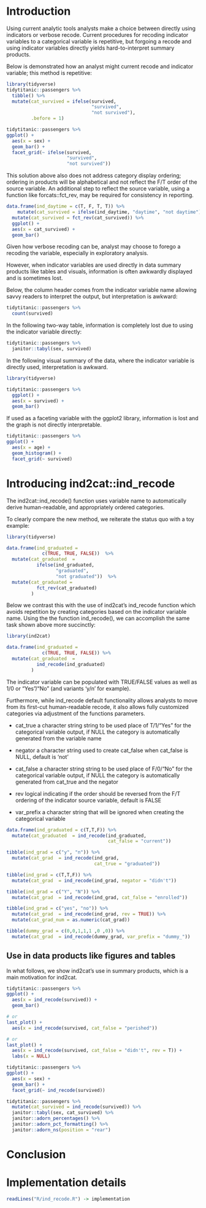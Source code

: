 # Introduction

Using current analytic tools analysts make a choice between directly using indicators or verbose recode.  Current procedures for recoding indicator variables to a categorical variable is repetitive, but forgoing a recode and using indicator variables directly yields hard-to-interpret summary products. 

Below is demonstrated how an analyst might current recode and indicator variable; this method is repetitive: 

```r
library(tidyverse)
tidytitanic::passengers %>% 
  tibble() %>% 
  mutate(cat_survived = ifelse(survived, 
                               "survived", 
                               "not survived"), 
         .before = 1)
```


```r
tidytitanic::passengers %>% 
ggplot() + 
  aes(x = sex) + 
  geom_bar() + 
  facet_grid(~ ifelse(survived, 
                      "survived", 
                      "not survived")) 
```

This solution above also does not address category display ordering; ordering in products will be alphabetical and not reflect the F/T order of the source variable.  An additional step to reflect the source variable, using a function like forcats::fct_rev, may be required for consistency in reporting.

```r
data.frame(ind_daytime = c(T, F, T, T)) %>% 
    mutate(cat_survived = ifelse(ind_daytime, "daytime", "not daytime")) %>% 
  mutate(cat_survived = fct_rev(cat_survived)) %>% 
  ggplot() + 
  aes(x = cat_survived) + 
  geom_bar()
```

Given how verbose recoding can be, analyst may choose to forego a recoding the variable, especially in exploratory analysis.

However, when indicator variables are used directly in data summary products like tables and visuals, information is often awkwardly displayed and is sometimes lost. 

Below, the column header comes from the indicator variable name allowing savvy readers to interpret the output, but interpretation is awkward:

```r
tidytitanic::passengers %>% 
  count(survived) 
```

In the following two-way table, information is completely lost due to using the indicator variable directly:

```r
tidytitanic::passengers %>% 
  janitor::tabyl(sex, survived)
```

In the following visual summary of the data, where the indicator variable is directly used, interpretation is awkward.

```r
library(tidyverse)

tidytitanic::passengers %>% 
  ggplot() + 
  aes(x = survived) + 
  geom_bar()
```

If used as a faceting variable with the ggplot2 library, information is lost and the graph is not directly interpretable. 


```r
tidytitanic::passengers %>% 
ggplot() + 
  aes(x = age) + 
  geom_histogram() + 
  facet_grid(~ survived)
```



# Introducing ind2cat::ind_recode  

The ind2cat::ind_recode() function uses variable name to automatically derive human-readable, and appropriately ordered categories.
  
<!-- Usually I'll start with the sketch of a function right here, but then I eventually move it to an .R file. -->

To clearly compare the new method, we reiterate the status quo with a toy example:

```r
library(tidyverse)

data.frame(ind_graduated = 
             c(TRUE, TRUE, FALSE))  %>% 
  mutate(cat_graduated  = 
           ifelse(ind_graduated, 
                  "graduated", 
                  "not graduated"))  %>% 
  mutate(cat_graduated = 
           fct_rev(cat_graduated)
         )  
```

Below we contrast this with the use of ind2cat's ind_recode function which avoids repetition by creating categories based on the indicator variable name. Using the the function ind_recode(), we can accomplish the same task shown above more succinctly:

```r
library(ind2cat)

data.frame(ind_graduated = 
             c(TRUE, TRUE, FALSE)) %>% 
  mutate(cat_graduated  = 
           ind_recode(ind_graduated)
         )
```

The indicator variable can be populated with TRUE/FALSE values as well as 1/0 or "Yes"/"No" (and variants 'y/n' for example).

Furthermore, while ind_recode default functionality allows analysts to move from its first-cut human-readable recode, it also allows fully customized categories via adjustment of the functions parameters.

- cat_true a character string string to be used place of  T/1/"Yes" for the categorical variable output, if NULL the category is automatically generated from the variable name

- negator a character string used to create cat_false when cat_false is NULL, default is 'not'

- cat_false a character string string to be used place of  F/0/"No" for the categorical variable output, if NULL the category is automatically generated from cat_true and the negator

- rev logical indicating if the order should be reversed from the F/T ordering of the indicator source variable, default is FALSE

- var_prefix a character string that will be ignored when creating the categorical variable



```r
data.frame(ind_graduated = c(T,T,F)) %>% 
  mutate(cat_graduated  = ind_recode(ind_graduated, 
                                     cat_false = "current"))
```



```r

tibble(ind_grad = c("y", "n")) %>%
  mutate(cat_grad  = ind_recode(ind_grad, 
                                cat_true = "graduated"))
```

```r

tibble(ind_grad = c(T,T,F)) %>%
  mutate(cat_grad  = ind_recode(ind_grad, negator = "didn't"))
```

```r
tibble(ind_grad = c("Y", "N")) %>%
  mutate(cat_grad  = ind_recode(ind_grad, cat_false = "enrolled"))
```

```r
tibble(ind_grad = c("yes", "no")) %>%
  mutate(cat_grad  = ind_recode(ind_grad, rev = TRUE)) %>% 
  mutate(cat_grad_num = as.numeric(cat_grad))
```

```r
tibble(dummy_grad = c(0,0,1,1,1 ,0 ,0)) %>%
  mutate(cat_grad  = ind_recode(dummy_grad, var_prefix = "dummy_"))

```

## Use in data products like figures and tables

In what follows, we show ind2cat's use in summary products, which is a main motivation for ind2cat.

```r
tidytitanic::passengers %>% 
ggplot() + 
  aes(x = ind_recode(survived)) + 
  geom_bar()
```

```r
# or
last_plot() +
  aes(x = ind_recode(survived, cat_false = "perished"))
```

```r
# or
last_plot() +
  aes(x = ind_recode(survived, cat_false = "didn't", rev = T)) + 
  labs(x = NULL)

```

```r

tidytitanic::passengers %>% 
ggplot() + 
  aes(x = sex) + 
  geom_bar() + 
  facet_grid(~ ind_recode(survived))
```

```r
tidytitanic::passengers %>%
  mutate(cat_survived = ind_recode(survived)) %>% 
  janitor::tabyl(sex, cat_survived) %>% 
  janitor::adorn_percentages() %>% 
  janitor::adorn_pct_formatting() %>% 
  janitor::adorn_ns(position = "rear")
```


# Conclusion



# Implementation details

```r
readLines("R/ind_recode.R") -> implementation
```

```r
```




